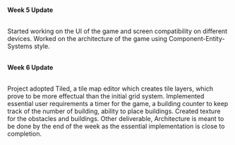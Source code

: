 \
**Week 5 Update**

\
Started working on the UI of the game and screen compatibility on different devices. Worked on the architecture of the game using Component-Entity-Systems style.

\
**Week 6 Update**

\
Project adopted Tiled, a tile map editor which creates tile layers, which prove to be more effectual than the initial grid system.
Implemented essential user requirements a timer for the game, a building counter to keep track of the number of building, ability to place buildings.
Created texture for the obstacles and buildings.
Other deliverable, Architecture is meant to be done by the end of the week as the essential implementation is close to completion.
